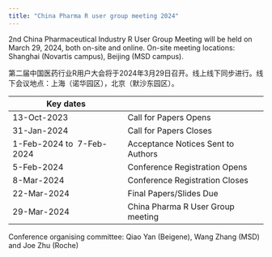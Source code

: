 ```yaml
---
title: "China Pharma R user group meeting 2024"
---
```


2nd China Pharmaceutical Industry R User Group Meeting will be held on March 29, 2024, both on-site and online. On-site meeting locations: Shanghai (Novartis campus), Beijing (MSD campus).



第二届中国医药行业R用户大会将于2024年3月29日召开。线上线下同步进行。线下会议地点：上海（诺华园区），北京（默沙东园区）。


| Key dates                 |                                    |
| ------------------------- | ---------------------------------- |
| 13-Oct-2023               | Call for Papers Opens              |
| 31-Jan-2024               | Call for Papers Closes             |
| 1-Feb-2024 to  7-Feb-2024 | Acceptance Notices Sent to Authors |
| 5-Feb-2024                | Conference Registration Opens      |
| 8-Mar-2024               | Conference Registration Closes     |
| 22-Mar-2024               | Final Papers/Slides Due            |
| 29-Mar-2024               | China Pharma R User Group meeting  |


Conference organising committee: Qiao Yan (Beigene), Wang Zhang (MSD) and Joe Zhu (Roche)
